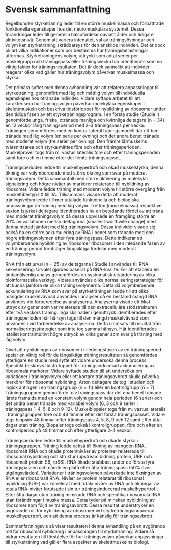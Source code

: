 # Svensk sammanfattning

Regelbunden styrketräning leder till en större muskelmassa och förbättrade funktionella egenskaper hos det neuromuskulära systemet. Dessa förändringar leder till generella hälsofördelar oavsett ålder och tidigare aktivitetsnivå. Genom att variera intensitet, val av träningsövningar och volym kan styrketräning skräddarsys för den enskilde individen. Det är dock oklart vilka indikationer som bör bestämma hur träningsbelastningar utformas. Styrketräningens volym, uttryckt som antal serier per muskelgrupp och träningspass eller träningsvecka har identifierats som en viktig faktor för träningsresultaten. Det är dock sannolikt att individer reagerar olika vad gäller hur träningsvolym påverkar muskelmassa och styrka.

Det primära syftet med denna avhandling var att relatera anpassningar till styrketräning, genomfört med låg och måttlig volym till individuella egenskaper hos otränade individer. Vidare syftade arbetet till att karakterisera hur träningsvolym påverkar molekylära egenskaper i skelettmuskeln och beskriva tidsförloppet för nybildning av ribosomer under den tidiga fasen av ett styrketräningsprogram.
I en första studie (Studie I) genomförde unga, friska, otränade manliga och kvinnliga deltagare (n = 34) en 12 veckor lång träningsperiod med 2–3 träningspass per vecka. Träningen genomfördes med en kontra-lateral träningsmodell där ett ben tränade med låg volym (en serie per övning) och det andra benet tränade med moderat volym (tre serier per övning). Den främre lårmuskelns tvärsnittsarea och styrka mättes före och efter träningsperioden. Muskelprover togs från m. vastus lateralis före och efter träningsperioden samt före och en timme efter det femte träningspasset.

Träningsperioden ledde till muskelhypertrofi och ökad muskelstyrka, denna ökning var volymberoende med större ökning som svar på moderat träningsvolym. Detta sammanföll med större aktivering av molekylär signalering och högre nivåer av markörer relaterade till nybildning av ribosomer. Vidare ledde träning med moderat volym till större övergång från muskelfibertyp IIX till IIA. Tillsammans visade detta att moderat träningsvolym ledde till mer uttalade funktionella och biologiska anpassningar än träning med låg volym. Tretton (muskelmassa) respektive sexton (styrka) deltagare identifierades ha en betydande fördel av att träna med moderat träningsvolym då dessa uppvisade en framgång större än 20% av variationen mellan deltagarna (smallest worthwile change) med denna metod jämfört med låg träningsvolym. Dessa individer visade sig också ha en större ackumulering av RNA i benet som tränade med den högre träningsvolymen efter fyra träningspass. Detta indikerar att volymberoende nybildning av ribosomer ribosomer i den inledande fasen av en träningsperiod förutsäger långsiktiga fördelar med moderat träningsvolym.

RNA från ett urval (n = 25) av deltagarna i Studie I användes till RNA sekvensering. Urvalet gjordes baserat på RNA-kvalité. För att etablera en ändamålsenlig analys genomfördes en systematisk utvärdering av olika bioinformatiska verktyg. Vidare användes olika normaliseringsstrategier för att kunna jämföra de olika träningsvolymerna. Detta då volymberoende ackumulering av RNA som svar på styrketräningen ledde till att olika mängder muskelvävnad användes i analyser då en bestämd mängd RNA användes vid förberedelse av analyserna. Analyserna visade ett ökat uttryck av gener som var relaterade till den extracellulära stödstrukturen efter två veckors träning. Inga skillnader i genuttryck identifierades efter träningsperioden när hänsyn togs till den mängd muskelvävnad som användes i vid förberedelse av analyserna. Detta i motsats till resultat från normaliseringsstrategier som inte tog samma hänsyn. Här identifierades istället kontraintuitivt högre uttryck av olika gener som svar på träning med låg volym.

Givet att nybildningen av ribosomer i inledningsfasen av en träningsperiod spelar en viktig roll för de långsiktiga träningsresultaten så genomfördes ytterligare en studie med syfte att vidare undersöka denna process. Specifikt beskrevs tidsförloppet för träningsinducerad ackumulering av ribosomala markörer. Vidare syftade studien till att undersöka om variationer i träningsvolym eller ett kortare träningsavbrott skulle påverka markörer för ribosomal nybildning.
Arton deltagare deltog i studien och ingick antingen i en träningsgrupp (n =
11) eller en kontrollgrupp (n = 7). Träningsgruppen genomförde tolv träningspass där det ena benet tränade lårets framsida med en konstant volym genom hela perioden (6 serier) och det andra benet tränade med variabel volym (6, 3 och 9 serier i träningspass 1–4, 5–8 och 9–12). Muskelbiopsier togs från m. vastus lateralis i träningsgruppen före och 48 timmar efter det första träningspasset. Vidare togs biopsier 48 timmar efter träningspass 4, 5, 8, 9 och 12 samt efter åtta dagar utan träning. Biopsier togs också i kontrollgruppen, före och efter en kontrollperiod på 48 timmar och efter ytterligare 2–4 veckor.

Träningsperioden ledde till muskelhypertrofi och ökade styrka i träningsgruppen.
Träning ledde också till ökning av mängden RNA, ribosomalt RNA och ökade proteinnivåer av proteiner relaterade till ribosomal nybildning och struktur (upstream bidning protein, UBF och ribosomalt protein S6, rpS6). RNA ökade snabbast under de första fyra träningspassen och nådde en platå efter åtta träningspass (50% över utgångsvärden). Variationer i träningsvolymen påverkade inte ökningen av RNA eller ribosomalt RNA. Nivåer av protein relaterat till ribosomal nybildning (UBF) var korrelerat med totala nivåer av RNA och ökningar av totala RNA-nivåer förutsade i sin tur träningsinducerad muskelhypertrofi. Efter åtta dagar utan träning minskade RNA och specifika ribosomala RNA utan förändringar i muskelmassa. Detta tyder på minskad nybildning av ribosomer som följd av träningsavbrott. Dessa resultat understryker en avgörande roll för nybildning av ribosomer vid styrketräningsinducerad muskelhypertrofi, och att denna process är känslig för träningsavbrott.

Sammanfattningsvis så visar resultaten i denna avhandling på en avgörande roll för ribosomal nybildning i anpassningen till styrketräning. Vidare så bidrar resultaten till förståelse för hur träningsvolym påverkar anpassningar till styrketräning vad gäller flera aspekter av skelettmuskelns biologi.

